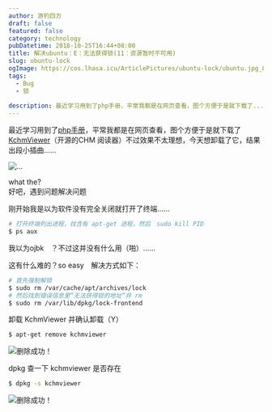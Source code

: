```yaml
---
author: 游钓四方
draft: false
featured: false
category: technology
pubDatetime: 2018-10-25T16:44+08:00
title: 解决ubuntu：E：无法获得锁(11：资源暂时不可用)
slug: ubuntu-lock
ogImage: https://cos.lhasa.icu/ArticlePictures/ubuntu-lock/ubuntu.jpg_81
tags:
  - Bug
  - 锁
  
description: 最近学习用到了php手册，平常我都是在网页查看，图个方便于是就下载了...
---
```



最近学习用到了[php手册][1]，平常我都是在网页查看，图个方便于是就下载了[KchmViewer][2]（开源的CHM 阅读器）不过效果不太理想，今天想卸载了它，结果出段小插曲......  

<Img src="ubuntu-lock1.png" alt="..." exif={false} />

what the?  
好吧，遇到问题解决问题  

刚开始我是以为软件没有完全关闭就打开了终端......  

```bash
# 打开终端列出进程，找含有 apt-get 进程，然后　sudo kill PID
$ ps aux 
```

我以为ojbk　？不过这并没有什么用（啪）......  

这有什么难的？so easy　解决方式如下：

```bash
# 首先强制解锁
$ sudo rm /var/cache/apt/archives/lock
# 然后找到错误信息里“无法获得锁的地址”并 rm
$ sudo rm /var/lib/dpkg/lock-frontend
```

卸载 KchmViewer 并确认卸载（Y）

```bash
$ apt-get remove kchmviewer 
```

<Img src="ubuntu-lock2.png" alt="删除成功！" exif={false} />

dpkg 查一下 kchmviewer 是否存在

```bash
$ dpkg -s kchmviewer
```

<Img src="ubuntu-lock3.png" alt="删除成功！" exif={false} />


[1]: https://php.net
[2]: https://github.com/gyunaev/kchmviewer
